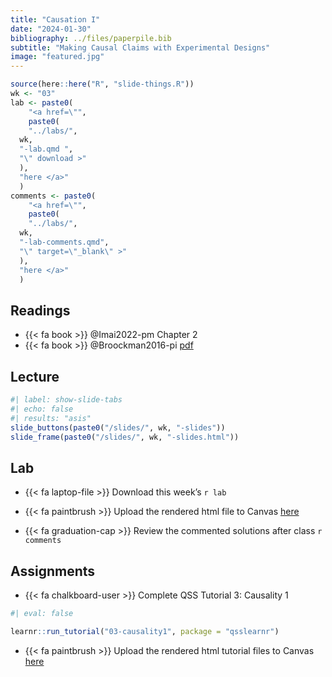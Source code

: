 ```yaml
---
title: "Causation I"
date: "2024-01-30"
bibliography: ../files/paperpile.bib
subtitle: "Making Causal Claims with Experimental Designs"
image: "featured.jpg"
---
```


```r
source(here::here("R", "slide-things.R"))
wk <- "03"
lab <- paste0(
    "<a href=\"",
    paste0(
    "../labs/",
  wk,
  "-lab.qmd ",
  "\" download >"
  ),
  "here </a>"
  )
comments <- paste0(
    "<a href=\"",
    paste0(
    "../labs/",
  wk,
  "-lab-comments.qmd",
  "\" target=\"_blank\" >"
  ),
  "here </a>"
  )
```

## Readings

-   {{< fa book >}} @Imai2022-pm Chapter 2
-   {{< fa book >}} @Broockman2016-pi [pdf](../files/readings/broockman_kalla_2016.pdf){target="blank"}

## Lecture

```r
#| label: show-slide-tabs
#| echo: false
#| results: "asis"
slide_buttons(paste0("/slides/", wk, "-slides"))
slide_frame(paste0("/slides/", wk, "-slides.html"))

```

## Lab

-   {{< fa laptop-file >}} Download this week's `r lab`

-   {{< fa paintbrush >}} Upload the rendered html file to Canvas [here](https://canvas.brown.edu/courses/1094972/assignments)

-   {{< fa graduation-cap >}} Review the commented solutions after class `r comments`

## Assignments


-   {{< fa chalkboard-user >}} Complete QSS Tutorial 3: Causality 1

```r
#| eval: false

learnr::run_tutorial("03-causality1", package = "qsslearnr")

```

-   {{< fa paintbrush >}} Upload the rendered html tutorial files to Canvas [here](https://canvas.brown.edu/courses/1094972/assignments)
